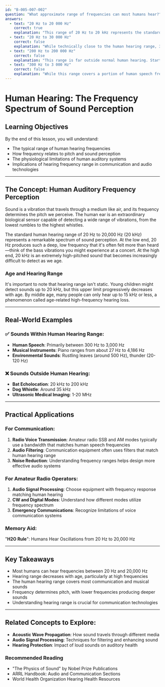 ```yaml
---
id: "B-005-007-002"
question: "What approximate range of frequencies can most humans hear?"
answers:
  - text: "20 Hz to 20 000 Hz"
    correct: true
    explanation: "This range of 20 Hz to 20 kHz represents the standard audible frequency spectrum for healthy human hearing. The lower limit of 20 Hz represents very low, almost subsonic frequencies that can be felt as much as heard, while the upper limit of 20,000 Hz marks the highest pitch most young, undamaged human ears can detect. This range covers the majority of human speech, musical instruments, and environmental sounds."
  - text: "20 Hz to 30 000 Hz"
    correct: false
    explanation: "While technically close to the human hearing range, 30 kHz exceeds the typical upper limit of human hearing. Most adults, especially as they age, cannot consistently hear frequencies above 20 kHz. This range extends into the ultrasonic region, which is more relevant to bats, dolphins, and specialized scientific or medical equipment."
  - text: "200 Hz to 200 000 Hz"
    correct: false
    explanation: "This range is far outside normal human hearing. Starting at 200 Hz eliminates many low-frequency sounds, and 200 kHz is well into the radio frequency spectrum, far beyond what human ears can perceive. These frequencies are more relevant to radio communications, medical ultrasound, and other technical applications."
  - text: "300 Hz to 3 000 Hz"
    correct: false
    explanation: "While this range covers a portion of human speech frequencies, it represents only a narrow slice of total human hearing capability. Excluding frequencies below 300 Hz and above 3 kHz would mean missing significant portions of musical tones, environmental sounds, and the full richness of human vocal communication."
---
```


# Human Hearing: The Frequency Spectrum of Sound Perception

## Learning Objectives
By the end of this lesson, you will understand:
- The typical range of human hearing frequencies
- How frequency relates to pitch and sound perception
- The physiological limitations of human auditory systems
- Implications of hearing frequency range in communication and audio technologies

---

## The Concept: Human Auditory Frequency Perception

Sound is a vibration that travels through a medium like air, and its frequency determines the pitch we perceive. The human ear is an extraordinary biological sensor capable of detecting a wide range of vibrations, from the lowest rumbles to the highest whistles.

The standard human hearing range of 20 Hz to 20,000 Hz (20 kHz) represents a remarkable spectrum of sound perception. At the low end, 20 Hz produces such a deep, low frequency that it's often felt more than heard—think of the bass vibrations you might experience at a concert. At the high end, 20 kHz is an extremely high-pitched sound that becomes increasingly difficult to detect as we age.

### Age and Hearing Range

It's important to note that hearing range isn't static. Young children might detect sounds up to 20 kHz, but this upper limit progressively decreases with age. By middle age, many people can only hear up to 15 kHz or less, a phenomenon called age-related high-frequency hearing loss.

---

## Real-World Examples

### ✅ Sounds Within Human Hearing Range:
- **Human Speech**: Primarily between 300 Hz to 3,000 Hz
- **Musical Instruments**: Piano ranges from about 27 Hz to 4,186 Hz
- **Environmental Sounds**: Rustling leaves (around 500 Hz), thunder (20-120 Hz)

### ❌ Sounds Outside Human Hearing:
- **Bat Echolocation**: 20 kHz to 200 kHz
- **Dog Whistle**: Around 35 kHz
- **Ultrasonic Medical Imaging**: 1-20 MHz

---

## Practical Applications

### For Communication:
1. **Radio Voice Transmission**: Amateur radio SSB and AM modes typically use a bandwidth that matches human speech frequencies
2. **Audio Filtering**: Communication equipment often uses filters that match human hearing range
3. **Noise Reduction**: Understanding frequency ranges helps design more effective audio systems

### For Amateur Radio Operators:
1. **Audio Signal Processing**: Choose equipment with frequency response matching human hearing
2. **CW and Digital Modes**: Understand how different modes utilize frequency spectrum
3. **Emergency Communications**: Recognize limitations of voice communication systems

### Memory Aid:
"**H2O Rule**": Humans Hear Oscillations from 20 Hz to 20,000 Hz

---

## Key Takeaways

- Most humans can hear frequencies between 20 Hz and 20,000 Hz
- Hearing range decreases with age, particularly at high frequencies
- The human hearing range covers most communication and musical sounds
- Frequency determines pitch, with lower frequencies producing deeper sounds
- Understanding hearing range is crucial for communication technologies

---

## Related Concepts to Explore:
- **Acoustic Wave Propagation**: How sound travels through different media
- **Audio Signal Processing**: Techniques for filtering and enhancing sound
- **Hearing Protection**: Impact of loud sounds on auditory health

### Recommended Reading
- "The Physics of Sound" by Nobel Prize Publications
- ARRL Handbook: Audio and Communication Sections
- World Health Organization Hearing Health Resources